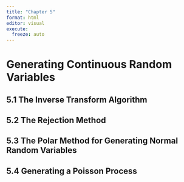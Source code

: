 ```yaml
---
title: "Chapter 5"
format: html
editor: visual
execute:
  freeze: auto
---
```


# Generating Continuous Random Variables

## 5.1 The Inverse Transform Algorithm

## 5.2 The Rejection Method

## 5.3 The Polar Method for Generating Normal Random Variables

## 5.4 Generating a Poisson Process
